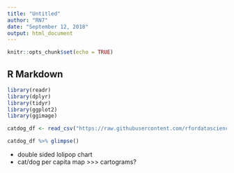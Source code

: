 ```yaml
---
title: "Untitled"
author: "RN7"
date: "September 12, 2018"
output: html_document
---
```


```r
knitr::opts_chunk$set(echo = TRUE)
```

## R Markdown

```r
library(readr)
library(dplyr)
library(tidyr)
library(ggplot2)
library(ggimage)
```



```r
catdog_df <- read_csv("https://raw.githubusercontent.com/rfordatascience/tidytuesday/master/data/2018-09-11/cats_vs_dogs.csv") %>% select(-X1)
```


```r
catdog_df %>% glimpse()
```

- double sided lolipop chart
- cat/dog per capita map >>> cartograms?
